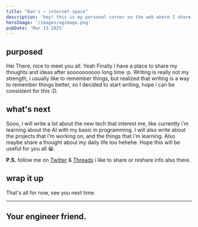 ```yaml
---
title: "Den's – internet space"
description: 'hey! this is my personal corner on the web where I share my thoughts, experiences, ideas, and projects.'
heroImage: '/images/ogimage.png'
pubDate: 'Mar 13 2025'
---
```


## purposed
Hei There, nice to meet you all. Yeah Finally I have a place to share my thoughts and ideas after soooooooooo long time :p. Writing is really not my strength, i usually like to remember things, but realized
that writing is a way to remember things better, so I decided to start writing, hope i can be consistent for this :D.

## what's next
Sooo, i will write a lot about the new tech that interest me, like currently i'm learning about the AI with my basic in programming.
I will also write about the projects that i'm working on, and the things that i'm learning.
Also maybe share a thought about my daily life too hehehe.
Hope this will be useful for you all 😁.


**P.S.** follow me on [Twitter](https://x.com/raymonddenny14) & [Threads](https://www.threads.net/@dennyraymond?hl=en) i like to share or reshare info also there.

## wrap it up
That's all for now, see you next time.

---
Your engineer friend.
---


